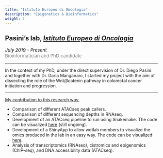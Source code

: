 ```yaml
---
title: "Istituto Europeo di Oncologia"
description: "Epigenetics & Bioinformatics"
weight: 7
---
```


## Pasini's lab, <a href="https://www.research.ieo.it/" target="_blank"><i>Istituto Europeo di Oncologia</i></a>

<p style='font-size:15px;color:gray'><em style='color:black;'>*July 2019 - Present*</em><br>
Bioinformatician and PhD candidate</p>

---

In the context of my PhD, under the direct supervision of Dr. Diego Pasini and together with Dr. Daria Manganaro, I started my project with the aim of dissecting the role of the Wnt/&beta;catenin pathway in colorectal cancer initiation and progression.

---

<ins>My contribution to this research was:</ins>

* Comparison of different ATACseq peak callers. <br>
* Comparison of different sequencing depths in RNAseq. <br>
* Development of an ATACseq pipeline to run using Snakemake. The code can be visualized [here](https://github.com/amitjavilaventura/ATACseq-snakemake) (still ongoing). <br>
* Development of a ShinyApp to allow wetlab members to visualize the omics produced in the lab in an easy way. The code can be visualized [here](https://github.com/amitjavilaventura/DPomics). <br>
* Analysis of transcriptomics (RNAseq), cistromics and epigenomics (ChIP-seq), and DNA accessibility data (ATACseq). <br>



<!--
* Analysis of the CRC-related ignorome.
-->

<!--
---
<span style="text-decoration:underline">Related publications:</span>
-->

<!--
---
<span style="text-decoration:underline">Collaborations:</span>
-->


